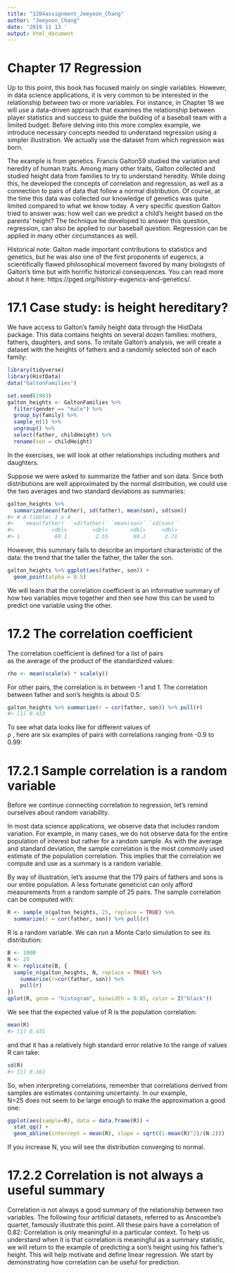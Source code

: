 ```yaml
---
title: "1204assignment_Jeeyoon_Chang"
author: "Jeeyoon_Chang"
date: '2019 11 13 '
output: html_document
---
```


# Chapter 17 Regression

Up to this point, this book has focused mainly on single variables. However, in data science applications, it is very common to be interested in the relationship between two or more variables. For instance, in Chapter 18 we will use a data-driven approach that examines the relationship between player statistics and success to guide the building of a baseball team with a limited budget. Before delving into this more complex example, we introduce necessary concepts needed to understand regression using a simpler illustration. We actually use the dataset from which regression was born.

The example is from genetics. Francis Galton59 studied the variation and heredity of human traits. Among many other traits, Galton collected and studied height data from families to try to understand heredity. While doing this, he developed the concepts of correlation and regression, as well as a connection to pairs of data that follow a normal distribution. Of course, at the time this data was collected our knowledge of genetics was quite limited compared to what we know today. A very specific question Galton tried to answer was: how well can we predict a child’s height based on the parents’ height? The technique he developed to answer this question, regression, can also be applied to our baseball question. Regression can be applied in many other circumstances as well.

Historical note: Galton made important contributions to statistics and genetics, but he was also one of the first proponents of eugenics, a scientifically flawed philosophical movement favored by many biologists of Galton’s time but with horrific historical consequences. You can read more about it here: https://pged.org/history-eugenics-and-genetics/.

# 17.1 Case study: is height hereditary?
We have access to Galton’s family height data through the HistData package. This data contains heights on several dozen families: mothers, fathers, daughters, and sons. To imitate Galton’s analysis, we will create a dataset with the heights of fathers and a randomly selected son of each family:

```r
library(tidyverse)
library(HistData)
data("GaltonFamilies")

set.seed(1983)
galton_heights <- GaltonFamilies %>%
  filter(gender == "male") %>%
  group_by(family) %>%
  sample_n(1) %>%
  ungroup() %>%
  select(father, childHeight) %>%
  rename(son = childHeight)
```
In the exercises, we will look at other relationships including mothers and daughters.

Suppose we were asked to summarize the father and son data. Since both distributions are well approximated by the normal distribution, we could use the two averages and two standard deviations as summaries:

 
```r
galton_heights %>% 
  summarize(mean(father), sd(father), mean(son), sd(son))
#> # A tibble: 1 x 4
#>   `mean(father)` `sd(father)` `mean(son)` `sd(son)`
#>            <dbl>        <dbl>       <dbl>     <dbl>
#> 1           69.1         2.55        69.2      2.71
```
However, this summary fails to describe an important characteristic of the data: the trend that the taller the father, the taller the son.
```r
galton_heights %>% ggplot(aes(father, son)) + 
  geom_point(alpha = 0.5)
```
We will learn that the correlation coefficient is an informative summary of how two variables move together and then see how this can be used to predict one variable using the other.

# 17.2 The correlation coefficient

The correlation coefficient is defined for a list of pairs  
  as the average of the product of the standardized values:
```r
rho <- mean(scale(x) * scale(y))
```
For other pairs, the correlation is in between -1 and 1. The correlation between father and son’s heights is about 0.5:
```r
galton_heights %>% summarize(r = cor(father, son)) %>% pull(r)
#> [1] 0.433
```
To see what data looks like for different values of  
ρ
 , here are six examples of pairs with correlations ranging from -0.9 to 0.99:
 
# 17.2.1 Sample correlation is a random variable
Before we continue connecting correlation to regression, let’s remind ourselves about random variability.

In most data science applications, we observe data that includes random variation. For example, in many cases, we do not observe data for the entire population of interest but rather for a random sample. As with the average and standard deviation, the sample correlation is the most commonly used estimate of the population correlation. This implies that the correlation we compute and use as a summary is a random variable.

By way of illustration, let’s assume that the 179 pairs of fathers and sons is our entire population. A less fortunate geneticist can only afford measurements from a random sample of 25 pairs. The sample correlation can be computed with:

```r
R <- sample_n(galton_heights, 25, replace = TRUE) %>% 
  summarize(r = cor(father, son)) %>% pull(r)
```
R is a random variable. We can run a Monte Carlo simulation to see its distribution:
```r
B <- 1000
N <- 25
R <- replicate(B, {
  sample_n(galton_heights, N, replace = TRUE) %>% 
    summarize(r=cor(father, son)) %>% 
    pull(r)
})
qplot(R, geom = "histogram", binwidth = 0.05, color = I("black"))
```
We see that the expected value of R is the population correlation:
```r
mean(R)
#> [1] 0.431
```
and that it has a relatively high standard error relative to the range of values R can take:
```r
sd(R)
#> [1] 0.161
```
So, when interpreting correlations, remember that correlations derived from samples are estimates containing uncertainty.
In our example,  
N=25
  does not seem to be large enough to make the approximation a good one:
```r
ggplot(aes(sample=R), data = data.frame(R)) + 
  stat_qq() + 
  geom_abline(intercept = mean(R), slope = sqrt((1-mean(R)^2)/(N-2)))
```
If you increase  N, you will see the distribution converging to normal.

# 17.2.2 Correlation is not always a useful summary
Correlation is not always a good summary of the relationship between two variables. The following four artificial datasets, referred to as Anscombe’s quartet, famously illustrate this point. All these pairs have a correlation of 0.82:
Correlation is only meaningful in a particular context. To help us understand when it is that correlation is meaningful as a summary statistic, we will return to the example of predicting a son’s height using his father’s height. This will help motivate and define linear regression. We start by demonstrating how correlation can be useful for prediction.